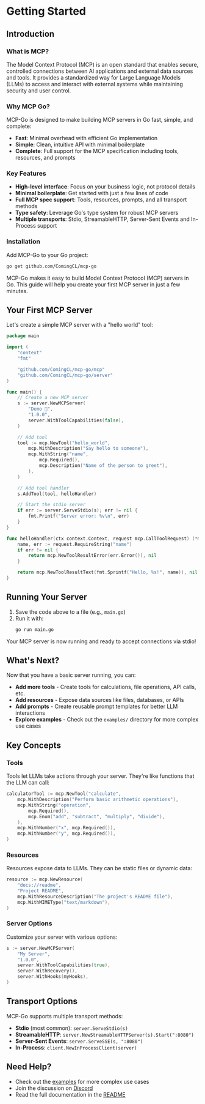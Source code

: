 # Getting Started

## Introduction

### What is MCP?

The Model Context Protocol (MCP) is an open standard that enables secure, controlled connections between AI applications and external data sources and tools. It provides a standardized way for Large Language Models (LLMs) to access and interact with external systems while maintaining security and user control.

### Why MCP Go?

MCP-Go is designed to make building MCP servers in Go fast, simple, and complete:

- **Fast**: Minimal overhead with efficient Go implementation
- **Simple**: Clean, intuitive API with minimal boilerplate
- **Complete**: Full support for the MCP specification including tools, resources, and prompts

### Key Features

- **High-level interface**: Focus on your business logic, not protocol details
- **Minimal boilerplate**: Get started with just a few lines of code
- **Full MCP spec support**: Tools, resources, prompts, and all transport methods
- **Type safety**: Leverage Go's type system for robust MCP servers
- **Multiple transports**: Stdio, StreamableHTTP, Server-Sent Events and In-Process support

### Installation

Add MCP-Go to your Go project:

```bash
go get github.com/ComingCL/mcp-go
```

MCP-Go makes it easy to build Model Context Protocol (MCP) servers in Go. This guide will help you create your first MCP server in just a few minutes.

## Your First MCP Server

Let's create a simple MCP server with a "hello world" tool:

```go
package main

import (
    "context"
    "fmt"

    "github.com/ComingCL/mcp-go/mcp"
    "github.com/ComingCL/mcp-go/server"
)

func main() {
    // Create a new MCP server
    s := server.NewMCPServer(
        "Demo 🚀",
        "1.0.0",
        server.WithToolCapabilities(false),
    )

    // Add tool
    tool := mcp.NewTool("hello_world",
        mcp.WithDescription("Say hello to someone"),
        mcp.WithString("name",
            mcp.Required(),
            mcp.Description("Name of the person to greet"),
        ),
    )

    // Add tool handler
    s.AddTool(tool, helloHandler)

    // Start the stdio server
    if err := server.ServeStdio(s); err != nil {
        fmt.Printf("Server error: %v\n", err)
    }
}

func helloHandler(ctx context.Context, request mcp.CallToolRequest) (*mcp.CallToolResult, error) {
    name, err := request.RequireString("name")
    if err != nil {
        return mcp.NewToolResultError(err.Error()), nil
    }

    return mcp.NewToolResultText(fmt.Sprintf("Hello, %s!", name)), nil
}
```

## Running Your Server

1. Save the code above to a file (e.g., `main.go`)
2. Run it with:
   ```bash
   go run main.go
   ```

Your MCP server is now running and ready to accept connections via stdio!

## What's Next?

Now that you have a basic server running, you can:

- **Add more tools** - Create tools for calculations, file operations, API calls, etc.
- **Add resources** - Expose data sources like files, databases, or APIs
- **Add prompts** - Create reusable prompt templates for better LLM interactions
- **Explore examples** - Check out the `examples/` directory for more complex use cases

## Key Concepts

### Tools
Tools let LLMs take actions through your server. They're like functions that the LLM can call:

```go
calculatorTool := mcp.NewTool("calculate",
    mcp.WithDescription("Perform basic arithmetic operations"),
    mcp.WithString("operation",
        mcp.Required(),
        mcp.Enum("add", "subtract", "multiply", "divide"),
    ),
    mcp.WithNumber("x", mcp.Required()),
    mcp.WithNumber("y", mcp.Required()),
)
```

### Resources
Resources expose data to LLMs. They can be static files or dynamic data:

```go
resource := mcp.NewResource(
    "docs://readme",
    "Project README",
    mcp.WithResourceDescription("The project's README file"),
    mcp.WithMIMEType("text/markdown"),
)
```

### Server Options
Customize your server with various options:

```go
s := server.NewMCPServer(
    "My Server",
    "1.0.0",
    server.WithToolCapabilities(true),
    server.WithRecovery(),
    server.WithHooks(myHooks),
)
```

## Transport Options

MCP-Go supports multiple transport methods:

- **Stdio** (most common): `server.ServeStdio(s)`
- **StreamableHTTP**: `server.NewStreamableHTTPServer(s).Start(":8080")`
- **Server-Sent Events**: `server.ServeSSE(s, ":8080")`
- **In-Process**: `client.NewInProcessClient(server)`

## Need Help?

- Check out the [examples](https://github.com/ComingCL/mcp-go/tree/main/examples) for more complex use cases
- Join the discussion on [Discord](https://discord.gg/RqSS2NQVsY)
- Read the full documentation in the [README](https://github.com/ComingCL/mcp-go/blob/main/README.md)